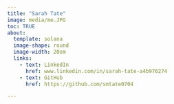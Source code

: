 ```yaml
---
title: "Sarah Tate"
image: media/me.JPG
toc: TRUE
about:
  template: solana
  image-shape: round
  image-width: 20em
  links:
    - text: LinkedIn
      href: www.linkedin.com/in/sarah-tate-a4b976274
    - text: GitHub
      href: https://github.com/smtate0704 

---
```

        

